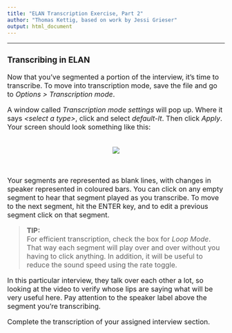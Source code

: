 ```yaml
---
title: "ELAN Transcription Exercise, Part 2"
author: "Thomas Kettig, based on work by Jessi Grieser"
output: html_document
---
```

<font size= "3.5">

***
### __Transcribing in ELAN__

Now that you've segmented a portion of the interview, it's time to transcribe. To move into transcription mode, save the file and go to _Options > Transcription mode_. 

A window called _Transcription mode settings_ will pop up. Where it says _\<select a type>_, click and select _default-lt_. Then click _Apply_. Your screen should look something like this:

<br>
<center>
![](./images/transcription_mode.png)
</center>
<br>

Your segments are represented as blank lines, with changes in speaker represented in coloured bars. You can click on any empty segment to hear that segment played as you transcribe. To move to the next segment, hit the ENTER key, and to edit a previous segment click on that segment. 

> __TIP:__  
For efficient transcription, check the box for _Loop Mode_. That way each segment will play over and over without you having to click anything. In addition, it will be useful to reduce the sound speed using the rate toggle.

In this particular interview, they talk over each other a lot, so looking at the video to verify whose lips are saying what will be very useful here. Pay attention to the speaker label above the segment you're transcribing.

Complete the transcription of your assigned interview section. 